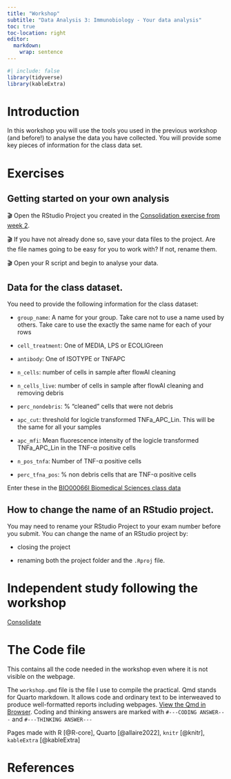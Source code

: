 ```yaml
---
title: "Workshop"
subtitle: "Data Analysis 3: Immunobiology - Your data analysis"
toc: true
toc-location: right
editor: 
  markdown: 
    wrap: sentence
---
```

```r
#| include: false
library(tidyverse)
library(kableExtra)
```

# Introduction

In this workshop you will use the tools you used in the previous workshop (and before!) to analyse the data you have collected. You will provide some key pieces of information for the class data set. 

# Exercises

## Getting started on your own analysis

🎬 Open the RStudio Project you created in the [Consolidation exercise from week 2](../week-2/study_after_workshop.html).

🎬 If you have not already done so, save your data files to the project. Are the file names going to be easy for you to work with? If not, rename them.

🎬 Open your R script and begin to analyse your data.



## Data for the class dataset.

You need to provide the following information for the class dataset:

-   `group_name`:	A name for your group. Take care not to use a name used by others. Take care to use the exactly the same name for each of your rows

-   `cell_treatment`:	One of MEDIA, LPS or ECOLIGreen

-   `antibody`:	One of ISOTYPE or TNFAPC

-   `n_cells`:	number of cells in sample after flowAI cleaning

-   `n_cells_live`:	number of cells in sample after flowAI cleaning and removing debris

-   `perc_nondebris`:	% "cleaned" cells that were not debris

-   `apc_cut`:	threshold for logicle transformed TNFa_APC_Lin. This will be the same for all your samples

-   `apc_mfi`:	Mean fluorescence intensity of the logicle transformed TNFa_APC_Lin in the TNF-α positive cells

-   `n_pos_tnfa`:	Number of TNF-α positive cells

-   `perc_tfna_pos`:	% non debris cells that are TNF-α positive cells    

Enter these in the [BIO00066I Biomedical Sciences class data](https://docs.google.com/spreadsheets/d/104EXdgsiIq-FuRF9Ly9zewEVdpkVWbyOwxSAmiqJepg/edit#gid=0)


## How to change the name of an RStudio project.

You may need to rename your RStudio Project to your exam number before you submit. You can change the name of an RStudio project by:

-   closing the project

-   renaming both the project folder and the `.Rproj` file.



# Independent study following the workshop

[Consolidate](study_after_workshop.qmd)

# The Code file

This contains all the code needed in the workshop even where it is not visible on the webpage.

The `workshop.qmd` file is the file I use to compile the practical. Qmd stands for Quarto markdown. It allows code and ordinary text to be interweaved to produce well-formatted reports including webpages. [View the Qmd in Browser](https://github.com/3mmaRand/R4BABS/blob/main/r4babs4/week-4/workshop.qmd). Coding and thinking answers are marked with `#---CODING ANSWER---` and `#---THINKING ANSWER---`

Pages made with R [@R-core], Quarto [@allaire2022], `knitr` [@knitr], `kableExtra` [@kableExtra]

# References

